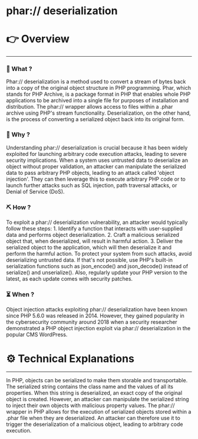 # phar:// deserialization


# 👉 Overview

---

### 👀 What ?

Phar:// deserialization is a method used to convert a stream of bytes back into a copy of the original object structure in PHP programming. Phar, which stands for PHP Archive, is a package format in PHP that enables whole PHP applications to be archived into a single file for purposes of installation and distribution. The phar:// wrapper allows access to files within a .phar archive using PHP's stream functionality. Deserialization, on the other hand, is the process of converting a serialized object back into its original form.


### 🧐 Why ?

Understanding phar:// deserialization is crucial because it has been widely exploited for launching arbitrary code execution attacks, leading to severe security implications. When a system uses untrusted data to deserialize an object without proper validation, an attacker can manipulate the serialized data to pass arbitrary PHP objects, leading to an attack called 'object injection'. They can then leverage this to execute arbitrary PHP code or to launch further attacks such as SQL injection, path traversal attacks, or Denial of Service (DoS).


### ⛏️ How ?

To exploit a phar:// deserialization vulnerability, an attacker would typically follow these steps: 1. Identify a function that interacts with user-supplied data and performs object deserialization. 2. Craft a malicious serialized object that, when deserialized, will result in harmful action. 3. Deliver the serialized object to the application, which will then deserialize it and perform the harmful action. To protect your system from such attacks, avoid deserializing untrusted data. If that's not possible, use PHP's built-in serialization functions such as json_encode() and json_decode() instead of serialize() and unserialize(). Also, regularly update your PHP version to the latest, as each update comes with security patches.


### ⏳ When ?

Object injection attacks exploiting phar:// deserialization have been known since PHP 5.6.0 was released in 2014. However, they gained popularity in the cybersecurity community around 2018 when a security researcher demonstrated a PHP object injection exploit via phar:// deserialization in the popular CMS WordPress.


# ⚙️ Technical Explanations

---

In PHP, objects can be serialized to make them storable and transportable. The serialized string contains the class name and the values of all its properties. When this string is deserialized, an exact copy of the original object is created. However, an attacker can manipulate the serialized string to inject their own objects with malicious property values. The phar:// wrapper in PHP allows for the execution of serialized objects stored within a .phar file when they are deserialized. An attacker can therefore use it to trigger the deserialization of a malicious object, leading to arbitrary code execution.
